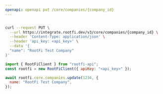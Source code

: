 ```yaml
---
openapi: openapi put /core/companies/{company_id}
---
```


<RequestExample>

```bash cURL

curl --request PUT \
  --url https://integrate.rootfi.dev/v3/core/companies/{company_id} \
  --header 'Content-Type: application/json' \
  --header 'api_key: <api_key>' \
  --data '{
  "name": "RootFi Test Company"
}'
```

```javascript NodeJS
import { RootFiClient } from "rootfi-api";
const rootfi = new RootFiClient({ apiKey: "<api_key>" });

await rootfi.core.companies.update(1234, {
  name: "RootFi Test Company",
});
```

</RequestExample>
